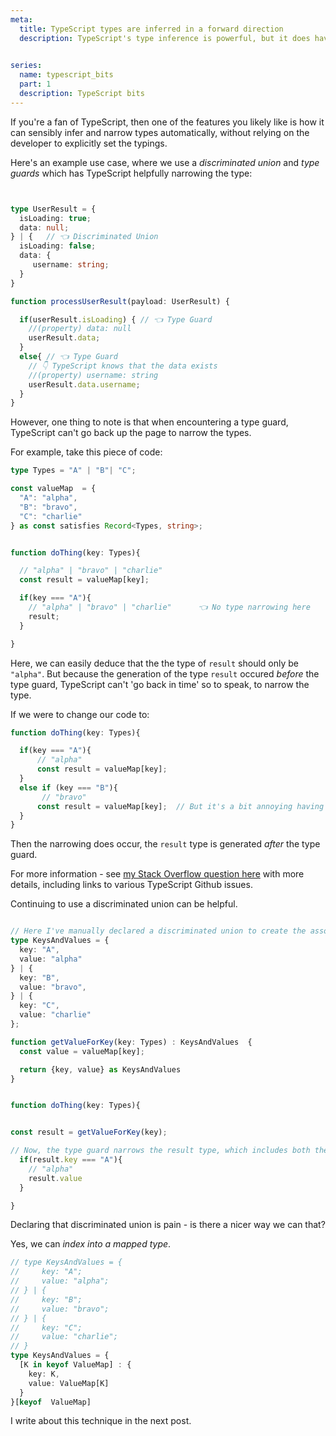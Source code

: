 ```yaml
---
meta:
  title: TypeScript types are inferred in a forward direction
  description: TypeScript's type inference is powerful, but it does have constraints. One constraint is that it can't retrospectively narrow types. 

  
series: 
  name: typescript_bits
  part: 1
  description: TypeScript bits
---
```


If you're a fan of TypeScript, then one of the features you likely like is how it can sensibly infer and narrow types automatically, without relying on the developer to explicitly set the typings. 

Here's an example use case, where we use a _discriminated union_ and _type guards_ which has TypeScript helpfully narrowing the type: 

```typescript 


type UserResult = {
  isLoading: true; 
  data: null; 
} | {   // 👈 Discriminated Union
  isLoading: false; 
  data: {
     username: string; 
  }
}

function processUserResult(payload: UserResult) {

  if(userResult.isLoading) { // 👈 Type Guard 
    //(property) data: null
    userResult.data; 
  }
  else{ // 👈 Type Guard 
    // 👇 TypeScript knows that the data exists
    //(property) username: string
    userResult.data.username;
  }
}

```

However, one thing to note is that when encountering a type guard, TypeScript can't go back up the page to narrow the types. 

For example, take this piece of code: 

```typescript 
type Types = "A" | "B"| "C"; 

const valueMap  = {
  "A": "alpha", 
  "B": "bravo", 
  "C": "charlie"
} as const satisfies Record<Types, string>;


function doThing(key: Types){

  // "alpha" | "bravo" | "charlie"
  const result = valueMap[key]; 

  if(key === "A"){
    // "alpha" | "bravo" | "charlie"      👈 No type narrowing here 
    result; 
  }

}

```

Here, we can easily deduce that the the type of `result` should only be `"alpha"`. But because the generation of the type `result` occured _before_ the type guard, TypeScript can't 'go back in time' so to speak, to narrow the type. 

If we were to change our code to: 

```typescript 
function doThing(key: Types){

  if(key === "A"){
      // "alpha"
      const result = valueMap[key]; 
  }
  else if (key === "B"){
       // "bravo"
      const result = valueMap[key];  // But it's a bit annoying having to regenerate `result` in each block right? 
  }
}
```

Then the narrowing does occur, the `result` type is generated _after_ the type guard. 

For more information - see [my Stack Overflow question here](https://stackoverflow.com/questions/79048935/can-i-make-a-typescript-type-guard-apply-against-the-result-of-a-function-overlo) with more details, including links to various TypeScript Github issues. 

Continuing to use a discriminated union can be helpful. 


```typescript

// Here I've manually declared a discriminated union to create the association between keys and values. 
type KeysAndValues = {
  key: "A", 
  value: "alpha"
} | {
  key: "B", 
  value: "bravo", 
} | {
  key: "C", 
  value: "charlie"
}; 

function getValueForKey(key: Types) : KeysAndValues  {
  const value = valueMap[key]; 

  return {key, value} as KeysAndValues
}


function doThing(key: Types){


const result = getValueForKey(key);

// Now, the type guard narrows the result type, which includes both the key and value. 
  if(result.key === "A"){
    // "alpha"
    result.value
  }

}
```

Declaring that discriminated union is pain - is there a nicer way we can that? 

Yes, we can _index into a mapped type_. 


```typescript 
// type KeysAndValues = {
//     key: "A";
//     value: "alpha";
// } | {
//     key: "B";
//     value: "bravo";
// } | {
//     key: "C";
//     value: "charlie";
// }
type KeysAndValues = {
  [K in keyof ValueMap] : {
    key: K, 
    value: ValueMap[K]
  }
}[keyof  ValueMap]
```

I write about this technique in the next post.


